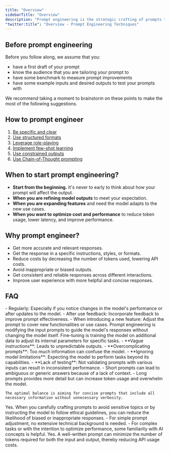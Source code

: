 ```yaml
---
title: "Overview"
sidebarTitle: "Overview"
description: "Prompt engineering is the strategic crafting of prompts to guide Large Language Models (LLMs) like GPT-4 to produce accurate and desired outputs."
"twitter:title": "Overview - Prompt Engineering Techniques"
---
```




## Before prompt engineering

Before you follow along, we assume that you:
- have a first draft of your prompt
- know the audience that you are tailoring your prompt to
- have some benchmark to measure prompt improvements
- have some example inputs and desired outputs to test your prompts with

We recommend taking a moment to brainstorm on these points to make the most of the following suggestions.


## How to prompt engineer
1. [Be specific and clear](/use-cases/prompt-engineering/be-specific-and-clear)
2. [Use structured formats](/use-cases/prompt-engineering/use-structured-formats)
3. [Leverage role-playing](/use-cases/prompt-engineering/leverage-role-playing)
4. [Implement few-shot learning](/use-cases/prompt-engineering/implement-few-shot-learning)
5. [Use constrained outputs](/use-cases/prompt-engineering/use-constrained-outputs)
6. [Use Chain-of-Thought prompting](/use-cases/prompt-engineering/use-chain-of-thought-prompting)


## When to start prompt engineering?

- **Start from the beginning.** It's never to early to think about how your prompt will affect the output.
- **When you are refining model outputs** to meet your expectation.
- **When you are expanding features** and need the model adapts to the new use cases.
- **When you want to optimize cost and performance** to reduce token usage, lower latency, and improve performance.

## Why prompt engineer?
- Get more accurate and relevant responses.
- Get the response in a specific instructions, styles, or formats.
- Reduce costs by decreasing the number of tokens used, lowering API costs.
- Avoid inappropriate or biased outputs.
- Get consistent and reliable responses across different interactions.
- Improve user experience with more helpful and concise responses.

## FAQ

<AccordionGroup>

  <Accordion title="How often should I update my prompts?">
    - Regularly: Especially if you notice changes in the model's performance or after updates to the model.
    - After use feedback: Incorporate feedback to improve prompt effectiveness.
    - When introducing a new feature: Adjust the prompt to cover new functionalities or use cases.
  </Accordion>

  <Accordion title="What's the difference between prompt engineering vs. finetuning?">
    Prompt engineering is modifying the input prompts to guide the model's responses without changing the model itself. Fine-tuning is training the model on additional data to adjust its internal parameters for specific tasks.
  </Accordion>

  <Accordion title="What are some common mistakes with prompt engineering?">
  - **Vague instructions**: Leads to unpredictable outputs.
  - **Overcomplicating prompts**: Too much information can confuse the model.
  - **Ignoring model limitations**: Expecting the model to perform tasks beyond its capabilities.
  - **Lack of testing**: Not validating prompts with various inputs can result in inconsistent performance.
  </Accordion>

  <Accordion title="How does prompt length affect model responses?">
    - Short prompts can lead to ambiguous or generic answers because of a lack of context.
    - Long prompts provides more detail but can increase token usage and overwhelm the model.

    The optimal balance is aiming for concise prompts that include all necessary information without unnecessary verbosity.
  </Accordion>

  <Accordion title="Can prompt engineering remove biases?">
    Yes. When you carefully crafting prompts to avoid sensitive topics or by instructing the model to follow ethical guidelines, you can reduce the likelihood of biased or inappropriate responses.
  </Accordion>


  <Accordion title="Do I need to be technical to prompt engineer?">
    - For simple prompt adjustment, no extensive technical background is needed.
    - For complex tasks or with the intention to optimize performance, some familiarity with AI concepts is helpful.
  </Accordion>

  <Accordion title="Can you cut cost with prompt engineering?">
    Yes. A well-written prompt can minimize the number of tokens required for both the input and output, thereby reducing API usage costs.
  </Accordion>

</AccordionGroup>

<QuestionsSection />
